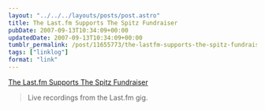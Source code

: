 ```yaml
---
layout: "../../../layouts/posts/post.astro"
title: The Last.fm Supports The Spitz Fundraiser
pubDate: 2007-09-13T10:34:09+00:00
updatedDate: 2007-09-13T10:34:09+00:00
tumblr_permalink: /post/11655773/the-lastfm-supports-the-spitz-fundraiser
tags: ["linklog"]
format: "link"
---
```


[The Last.fm Supports The Spitz Fundraiser][1]

> Live recordings from the Last.fm gig.

[1]: http://www.last.fm/music/Various+Artists/The+Last.fm+Supports+The+Spitz+Fundraiser
